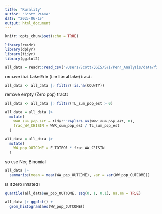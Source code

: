 ```yaml
---
title: "Rurality"
author: "Scott Pease"
date: "2025-06-19"
output: html_document
---
```


```r
knitr::opts_chunk$set(echo = TRUE)
```


```r
library(readr)
library(dplyr)
library(tidyr)
library(ggplot2)
```

```r
all_data = readr::read_csv("/Users/Scott/QGIS/SVI/Penn_Analysis/data/final_output.csv")
```

remove that Lake Erie (the literal lake) tract:
```r
all_data <- all_data |> filter(!is.na(COUNTY))
```

remove empty (Zero pop) tracts
```r
all_data <- all_data |> filter(TL_sum_pop_est > 0)
```


```r
all_data = all_data |> 
  mutate(
    WWR_sum_pop_est = tidyr::replace_na(WWR_sum_pop_est, 0),
    frac_WW_CEISIN = WWR_sum_pop_est / TL_sum_pop_est
  )
```

```r
all_data = all_data |> 
  mutate(
    WW_pop_OUTCOME = E_TOTPOP * frac_WW_CEISIN
  )
```

so use Neg Binomial
```r
all_data |> 
  summarise(mean = mean(WW_pop_OUTCOME), var = var(WW_pop_OUTCOME))
```

Is it zero inflated?
```r
quantile(all_data$WW_pop_OUTCOME, seq(0, 1, 0.1), na.rm = TRUE)
```

```r
all_data |> ggplot() +
  geom_histogram(aes(WW_pop_OUTCOME))
```

